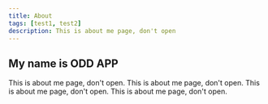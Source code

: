 ```yaml
---
title: About
tags: [test1, test2]
description: This is about me page, don't open
---
```



## My name is ODD APP

This is about me page, don't open. This is about me page, don't open.
This is about me page, don't open. This is about me page, don't open.

<ImageZoom src="/demo.png" alt="app screen" width={300} height={300} />
